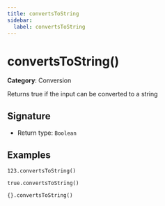 ```yaml
---
title: convertsToString
sidebar:
  label: convertsToString
---
```


# convertsToString()

**Category**: Conversion

Returns true if the input can be converted to a string

## Signature

- Return type: `Boolean`

## Examples

```fhirpath
123.convertsToString()
```

```fhirpath
true.convertsToString()
```

```fhirpath
{}.convertsToString()
```

